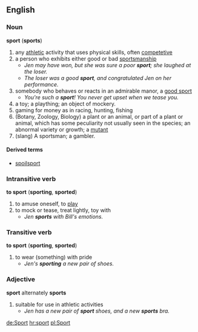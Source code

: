 ==English==
===Noun===
'''sport''' ('''sports''')

#any [[athletic]] activity that uses physical skills, often [[competetive]]
#a person who exhibits either good or bad [[sportsmanship]]
#*''Jen may have won, but she was sure a poor '''sport'''; she laughed at the loser.''
#*''The loser was a good '''sport''', and congratulated Jen on her performance.''
#somebody who behaves or reacts in an admirable manor, a [[good sport]]
#*''You're such a '''sport'''!  You never get upset when we tease you.''
#a toy; a plaything; an object of mockery.
#gaming for money as in racing, hunting, fishing
#(Botany, Zoology, Biology) a plant or an animal, or part of a plant or animal, which has some peculiarity not usually seen in the species; an abnormal variety or growth; a [[mutant]] 
#(slang) A sportsman; a gambler.

====Derived terms====
*[[spoilsport]]

===Intransitive verb===
'''to sport''' ('''sporting''', '''sported''')

#to amuse oneself, to [[play]]
#to mock or tease, treat lightly, toy with
#*''Jen '''sports''' with Bill's emotions.''

===Transitive verb===
'''to sport''' ('''sporting''', '''sported''')

#to wear (something) with pride
#*''Jen's '''sporting''' a new pair of shoes.''

===Adjective===
'''sport'''  alternately '''sports'''

#suitable for use in athletic activities
#*''Jen has a new pair of '''sport''' shoes, and a new '''sports''' bra.''

[[de:Sport]]
[[hr:sport]]
[[pl:Sport]]